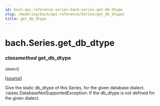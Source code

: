 ```yaml
---
id: bach-api-reference-series-bach-series-get-db-dtype
slug: /modeling/bach/api-reference/Series/get_db_dtype/
title: get_db_dtype
---
```


# bach.Series.get_db_dtype

<div className="method">

### <span className="type-annotation"><em>classmethod</em></span> <span className="name">get_db_dtype</span>

<small className="parameter-list">(<span className="parameter" id="dialect">dialect</span></small>)


&#8203;<span className="view-source">[[source]](https://github.com/objectiv/objectiv-analytics/blob/main/bach/bach/series/series.py)</span>

<div className="content">

Give the static db_dtype of this Series, for the given database dialect.
:raises DatabaseNotSupportedException:  If the db_dtype is not defined for the given dialect.


</div>


</div>

